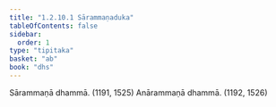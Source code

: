 ```yaml
---
title: "1.2.10.1 Sārammaṇaduka"
tableOfContents: false
sidebar:
  order: 1
type: "tipitaka"
basket: "ab"
book: "dhs"
---
```



<DynamicBreadcrumb />

<Division number="77" book="dhs" bookNo="29" page="11">

<Paragraph number="186" book="dhs">
Sārammaṇā dhammā. (<Emphasis>1191, 1525</Emphasis>)
</Paragraph>

<Paragraph number="187" book="dhs">
Anārammaṇā dhammā. (<Emphasis>1192, 1526</Emphasis>)
</Paragraph>
</Division>